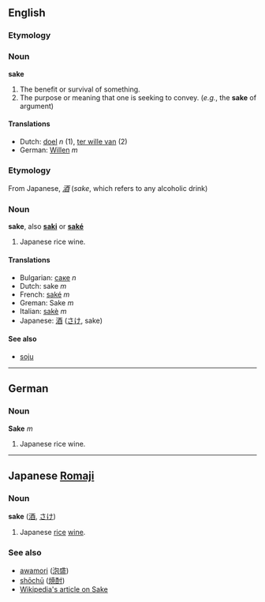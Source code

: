 ==English==
===Etymology===
<!-- don't know but different to the japanese one below -->

===Noun===
'''sake'''

#The benefit or survival of something.
#The purpose or meaning that one is seeking to convey. (''e.g.'', the '''sake''' of argument)

====Translations====
*Dutch: [[doel]] ''n'' (1), [[ter wille van]] (2)
*German: [[Willen]] ''m'' 

===Etymology===
From Japanese, ''[[酒]]'' (''sake'', which refers to any alcoholic drink)

===Noun===
'''sake''', also '''[[saki]]''' or '''[[saké]]'''

#Japanese rice wine.

====Translations====
*Bulgarian: [[саке]] ''n''
*Dutch: sake ''m''
*French: [[saké]] ''m''
*Greman: Sake ''m''
*Italian: [[sakè]] ''m''
*Japanese: [[酒]] ([[さけ]], sake)

====See also====
*[[soju]]

----

==German==
===Noun===
'''Sake''' ''m''

#Japanese rice wine.

----

==Japanese [[Romaji]]==
===Noun===
'''sake''' ([[酒]], [[さけ]])

#Japanese [[rice]] [[wine]].

===See also===
*[[awamori]] ([[泡盛]])
*[[shōchū]] ([[焼酎]])
*[[w:Sake|Wikipedia's article on Sake]]